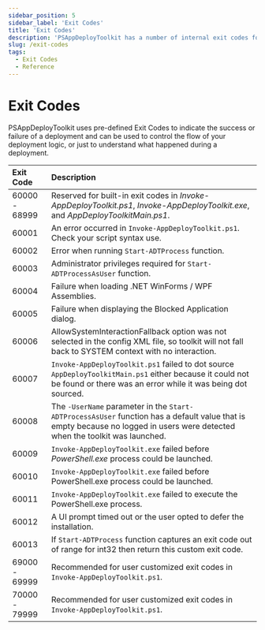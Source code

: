 ```yaml
---
sidebar_position: 5
sidebar_label: 'Exit Codes'
title: 'Exit Codes'
description: 'PSAppDeployToolkit has a number of internal exit codes for any issues that may occur.'
slug: /exit-codes
tags:
  - Exit Codes
  - Reference
---
```


# Exit Codes

PSAppDeployToolkit uses pre-defined Exit Codes to indicate the success or failure of a deployment and can be used to control the flow of your deployment logic, or just to understand what happened during a deployment.

| Exit Code     | Description                                                                                                                                                                  |
|:--------------|:-----------------------------------------------------------------------------------------------------------------------------------------------------------------------------|
| 60000 - 68999 | Reserved for built-in exit codes in _Invoke-AppDeployToolkit.ps1_, _Invoke-AppDeployToolkit.exe_, and _AppDeployToolkitMain.ps1_.                                            |
| 60001         | An error occurred in `Invoke-AppDeployToolkit.ps1`. Check your script syntax use.                                                                                            |
| 60002         | Error when running `Start-ADTProcess` function.                                                                                                                              |
| 60003         | Administrator privileges required for `Start-ADTProcessAsUser` function.                                                                                                     |
| 60004         | Failure when loading .NET WinForms / WPF Assemblies.                                                                                                                         |
| 60005         | Failure when displaying the Blocked Application dialog.                                                                                                                      |
| 60006         | AllowSystemInteractionFallback option was not selected in the config XML file, so toolkit will not fall back to SYSTEM context with no interaction.                          |
| 60007         | `Invoke-AppDeployToolkit.ps1` failed to dot source `AppDeployToolkitMain.ps1` either because it could not be found or there was an error while it was being dot sourced.     |
| 60008         | The `-UserName` parameter in the `Start-ADTProcessAsUser` function has a default value that is empty because no logged in users were detected when the toolkit was launched. |
| 60009         | `Invoke-AppDeployToolkit.exe` failed before _PowerShell.exe_ process could be launched.                                                                                      |
| 60010         | `Invoke-AppDeployToolkit.exe` failed before PowerShell.exe process could be launched.                                                                                        |
| 60011         | `Invoke-AppDeployToolkit.exe` failed to execute the PowerShell.exe process.                                                                                                  |
| 60012         | A UI prompt timed out or the user opted to defer the installation.                                                                                                           |
| 60013         | If `Start-ADTProcess` function captures an exit code out of range for int32 then return this custom exit code.                                                               |
| 69000 - 69999 | Recommended for user customized exit codes in `Invoke-AppDeployToolkit.ps1`.                                                                                                 |
| 70000 - 79999 | Recommended for user customized exit codes in `Invoke-AppDeployToolkit.ps1`.                                                                                                 |
